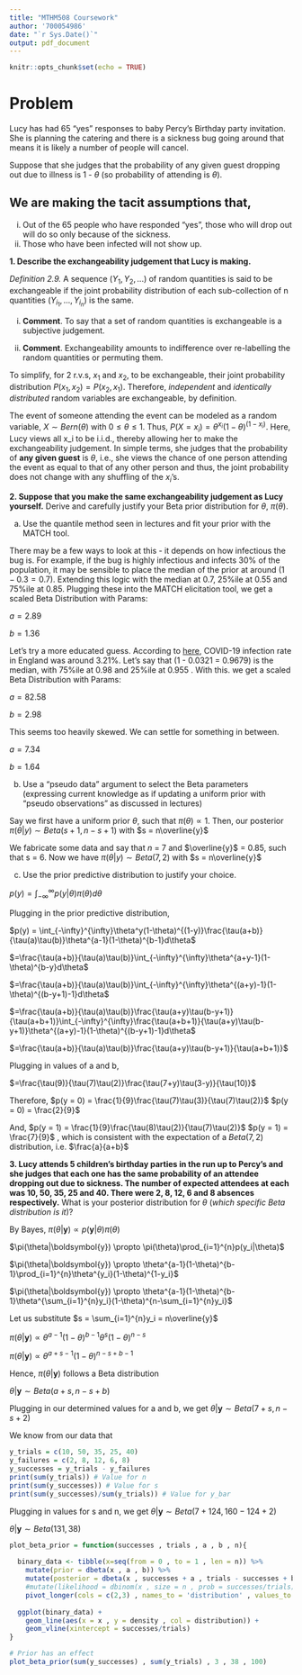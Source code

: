 ```yaml
---
title: "MTHM508 Coursework"
author: '700054986'
date: "`r Sys.Date()`"
output: pdf_document
---
```


```r
knitr::opts_chunk$set(echo = TRUE)
```

# Problem

Lucy has had 65 “yes” responses to baby Percy’s Birthday party invitation. She is planning the catering and there is a sickness bug going around that means it is likely a number of people will cancel.

Suppose that she judges that the probability of any given guest dropping out due to illness is 1 - $\theta$ (so probability of attending is $\theta$).

## We are making the tacit assumptions that, 
i. Out of the 65 people who have responded "yes", those who will drop out will do so only because of the sickness.
ii. Those who have been infected will not show up.

**1. Describe the exchangeability judgement that Lucy is making.**

*Definition 2.9.* A sequence ($Y_1, Y_2, . . .$) of random quantities is said to be
exchangeable if the joint probability distribution of each sub-collection of n
quantities ($Y_{i_1}, . . . , Y_{i_n}$) is the same.

i. **Comment**. To say that a set of random quantities is exchangeable is a
subjective judgement.

ii. **Comment**. Exchangeability amounts to indifference over re-labelling the random quantities or permuting them.

To simplify, for 2 r.v.s, $x_1$ and $x_2$, to be exchangeable, their joint probability distribution $P(x_1 , x_2) = P(x_2 , x_1)$. Therefore, *independent* and *identically distributed* random variables are exchangeable, by definition.

The event of someone attending the event can be modeled as a random variable, $X \sim Bern(\theta)$ with $0 \le \theta \le 1$. Thus, $P(X = x_i) = \theta^{x_i}(1-\theta)^{(1-x_i)}$. Here, Lucy views all x_i to be i.i.d., thereby allowing her to make the exchangeability judgement. In simple terms,  she judges that the probability of **any given guest** is $\theta$, i.e., she views the chance of one person attending the event as equal to that of any other person and thus, the joint probability does not change with any shuffling of the $x_i$'s.

**2. Suppose that you make the same exchangeability judgement as Lucy yourself.**
Derive and carefully justify your Beta prior distribution for $\theta$, $\pi(\theta)$.

a. Use the quantile method seen in lectures and fit your prior with the MATCH tool.

There may be a few ways to look at this - it depends on how infectious the bug is. For example, if the bug is highly infectious and infects 30% of the population, it may be sensible to place the median of the prior at around $(1 - 0.3 = 0.7)$. Extending this logic with the median at 0.7, 25%ile at 0.55 and 75%ile at 0.85. Plugging these into the MATCH elicitation tool, we get a scaled Beta Distribution with Params:

$a = 2.89$

$b = 1.36$

Let's try a more educated guess. According to [here](https://www.ons.gov.uk/peoplepopulationandcommunity/healthandsocialcare/conditionsanddiseases/articles/coronaviruscovid19latestinsights/infections), COVID-19 infection rate in England was around 3.21%. Let's say that (1 - 0.0321 = 0.9679) is the median, with 75%ile at 0.98 and 25%ile at 0.955   . With this. we get a scaled Beta Distribution with Params:

$a = 82.58$

$b = 2.98$

This seems too heavily skewed. We can settle for something in between.

$a = 7.34$

$b = 1.64$

b. Use a “pseudo data” argument to select the Beta parameters (expressing current knowledge as if updating a uniform prior with “pseudo observations” as discussed in lectures)

Say we first have a uniform prior $\theta$, such that $\pi(\theta) \propto 1$. Then, our posterior $\pi(\theta|y) \sim Beta(s + 1 , n - s + 1)$ with $s = n\overline{y}$

We fabricate some data and say that $n$ = 7 and $\overline{y}$ = 0.85, such that s = 6. Now we have $\pi(\theta|y) \sim Beta(7 , 2)$ with $s = n\overline{y}$

c. Use the prior predictive distribution to justify your choice.

$p(y) = \int_{-\infty}^{\infty}p(y|\theta)\pi(\theta)d\theta$

Plugging in the prior predictive distribution,

$p(y) = \int_{-\infty}^{\infty}\theta^y(1-\theta)^{(1-y)}\frac{\tau(a+b)}{\tau(a)\tau(b)}\theta^{a-1}(1-\theta)^{b-1}d\theta$

$=\frac{\tau(a+b)}{\tau(a)\tau(b)}\int_{-\infty}^{\infty}\theta^{a+y-1}(1-\theta)^{b-y}d\theta$

$=\frac{\tau(a+b)}{\tau(a)\tau(b)}\int_{-\infty}^{\infty}\theta^{(a+y)-1}(1-\theta)^{(b-y+1)-1}d\theta$

$=\frac{\tau(a+b)}{\tau(a)\tau(b)}\frac{\tau(a+y)\tau(b-y+1)}{\tau(a+b+1)}\int_{-\infty}^{\infty}\frac{\tau(a+b+1)}{\tau(a+y)\tau(b-y+1)}\theta^{(a+y)-1}(1-\theta)^{(b-y+1)-1}d\theta$

$=\frac{\tau(a+b)}{\tau(a)\tau(b)}\frac{\tau(a+y)\tau(b-y+1)}{\tau(a+b+1)}$

Plugging in values of a and b,

$=\frac{\tau(9)}{\tau(7)\tau(2)}\frac{\tau(7+y)\tau(3-y)}{\tau(10)}$

Therefore, $p(y = 0) = \frac{1}{9}\frac{\tau(7)\tau(3)}{\tau(7)\tau(2)}$
$p(y = 0) = \frac{2}{9}$

And, $p(y = 1) = \frac{1}{9}\frac{\tau(8)\tau(2)}{\tau(7)\tau(2)}$
$p(y = 1) = \frac{7}{9}$ , which is consistent with the expectation of a $Beta(7,2)$ distribution, i.e. $\frac{a}{a+b}$

**3. Lucy attends 5 children's birthday parties in the run up to Percy’s and she judges that each one has the same probability of an attendee dropping out due to sickness. The number of expected attendees at each was 10, 50, 35, 25 and 40. There were 2, 8, 12, 6 and 8 absences respectively.**
What is your posterior distribution for $\theta$ (*which specific Beta distribution is it*)?

By Bayes,
$\pi(\theta|\boldsymbol{y}) \propto p(\boldsymbol{y}|\theta)\pi(\theta)$

$\pi(\theta|\boldsymbol{y}) \propto \pi(\theta)\prod_{i=1}^{n}p(y_i|\theta)$

$\pi(\theta|\boldsymbol{y}) \propto \theta^{a-1}(1-\theta)^{b-1}\prod_{i=1}^{n}\theta^{y_i}(1-\theta)^{1-y_i}$

$\pi(\theta|\boldsymbol{y}) \propto \theta^{a-1}(1-\theta)^{b-1}\theta^{\sum_{i=1}^{n}y_i}(1-\theta)^{n-\sum_{i=1}^{n}y_i}$

Let us substitute $s = \sum_{i=1}^{n}y_i = n\overline{y}$

$\pi(\theta|\boldsymbol{y}) \propto \theta^{a-1}(1-\theta)^{b-1}\theta^{s}(1-\theta)^{n-s}$


$\pi(\theta|\boldsymbol{y}) \propto \theta^{a+s-1}(1-\theta)^{n-s+b-1}$

Hence, $\pi(\theta|\boldsymbol{y})$ follows a Beta distribution

$\theta|\boldsymbol{y} \sim Beta(a+s , n-s+b)$

Plugging in our determined values for a and b, we get
$\theta|\boldsymbol{y} \sim Beta(7+s , n-s+2)$

We know from our data that

```r
y_trials = c(10, 50, 35, 25, 40)
y_failures = c(2, 8, 12, 6, 8)
y_successes = y_trials - y_failures
print(sum(y_trials)) # Value for n
print(sum(y_successes)) # Value for s
print(sum(y_successes)/sum(y_trials)) # Value for y_bar
```

Plugging in values for s and n, we get
$\theta|\boldsymbol{y} \sim Beta(7+124 , 160-124+2)$

$\theta|\boldsymbol{y} \sim Beta(131, 38)$



```r


plot_beta_prior = function(successes , trials , a , b , n){
  
  binary_data <- tibble(x=seq(from = 0 , to = 1 , len = n)) %>%
    mutate(prior = dbeta(x , a , b)) %>%
    mutate(posterior = dbeta(x , successes + a , trials - successes + b))%>%
    #mutate(likelihood = dbinom(x , size = n , prob = successes/trials))%>%
    pivot_longer(cols = c(2,3) , names_to = 'distribution' , values_to = 'density')
  
  ggplot(binary_data) +
    geom_line(aes(x = x , y = density , col = distribution)) +
    geom_vline(xintercept = successes/trials)
}

# Prior has an effect
plot_beta_prior(sum(y_successes) , sum(y_trials) , 3 , 38 , 100)

```

